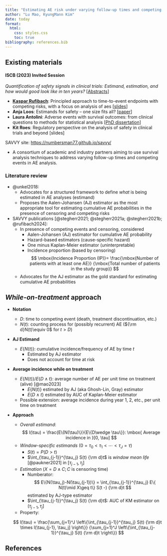```yaml
---
title: "Estimating AE risk under varying follow-up times and competing risks"
author: "Lu Mao, KyungMann Kim"
date: today
format: 
  html:
    css: styles.css
    toc: true
bibliography: references.bib
---
```


## Existing materials

#### ISCB (2023) Invited Session

*Quantification of safety signals in clinical trials: Estimand, estimation, and how would good look like in ten years?* \[[Abstracts](References/abstracts.pdf){target="_blank"}\]

-   [**Kaspar Rufibach**](https://numbersman77.github.io/kasparrufibach/){target="_blank"}: Principled approach to time-to-event endpoints with competing risks, with a focus on analysis of aes \[[slides](References/Rufibach_slides_2023.pdf){target="_blank"}\]
-   **Anja Loos**: Estimands for safety – one size fits all? \[[paper](References/Unkel%20et%20al%20(2019)%20-%20Pharm%20Statist.pdf){target="_blank"}\]
-   **Laura Antolini**: Adverse events with survival outcomes: from clinical questions to methods for statistical analysis \[[PhD dissertation](References/ELENA_phd.pdf){target="_blank"}\]
-   **Kit Roes**: Regulatory perspective on the analysis of safety in clinical trials and beyond \[slides\]

SAVVY site: [https://numbersman77.github.io/savvy/](https://numbersman77.github.io/savvy/){target="_blank"}

-   A consortium of academic and industry partners aiming to use survival analysis techniques to address varying follow-up times and competing events in AE analysis.

### Literature review

-   @unkel2018:
    -   Advocates for a structured framework to define *what* is being estimated in AE analyses (estimand)
    -   Proposes the Aalen-Johansen (AJ) estimator as the most appropriate tool for estimating cumulative AE probabilities in the presence of censoring and competing risks
-   SAVVY publications [@stegherr2021; @stegherr2021a; @stegherr2021b; @rufibach2024]:
    -   In presence of competing events and censoring, considered
        -   Aalen-Johansen (AJ) estimator for cumulative AE probability
        -   Hazard-based estimators (cause-specific hazard)
        -   One minus Kaplan-Meier estimator (uninterpretable)
        -   Incidence proportion (based by censoring) $$
            \mbox{Incidence Proportion (IP)}= \frac{\mbox{Number of patients with at least one AE}}
            {\mbox{Total number of patients in the study group}}
            $$
    -   Advocates for the AJ estimator as the gold standard for estimating cumulative AE probabilities

## *While-on-treatment* approach

-   **Notation**

    -   $D$: time to competing event (death, treatment discontinuation, etc.)
    -   $N(t)$: counting process for (possibly recurrent) AE (${\rm d}N(t)\equiv 0$ for $t>D$)

-   **AJ Estimand**

    -   $E\{N(t)\}$: cumulative incidence/frequency of AE by time $t$
        -   Estimated by AJ estimator
        -   Does not account for time at risk

-   **Average incidence while on treatment**

    -   $E\{N(t)\}/E\{D\wedge t\}$: average number of AE per unit time on treatment (alive) [@mao2023]
        -   $E\{N(t)\}$ estimated by AJ (aka Ghosh-Lin, Gray) estimator
        -   $E\{D\wedge t\}$ estimated by AUC of Kaplan-Meier estimator
    -   Possible extension: average incidence during year 1, 2, etc., per unit time on treatment

-   **Approach**

    -   *Overall estimand*: $$
        l(\tau) = \frac{E\{N(\tau)\}}{E\{D\wedge \tau\}}: \mbox{ Average incidence in }[0, \tau] 
        $$
    -   *Window-specific estimands* $(0=\tau_0<\tau_1<\cdots<\tau_J = \tau)$ \begin{align}
           l(\tau_{j-1}, \tau_j] &= \frac{\mbox{Average number of AE in $[\tau_{j-1}, \tau_j]$}}{\mbox{Average time on treatment in $[\tau_{j-1}, \tau_j]$}}\\
           & = \frac{E\{N(\tau_j)-N(\tau_{j-1})\}}{E\{D\wedge \tau_j - D\wedge \tau_{j-1}\}}\\
           & = \frac{E\{N(\tau_j)-N(\tau_{j-1})\}}{\int_{\tau_{j-1}}^{\tau_j} S(t) {\rm d}t}
        \end{align}
        -   $S(t) = P(D > t)$
        -   $\int_{\tau_{j-1}}^{\tau_j} S(t) {\rm d}t$ is *window mean life* [@paukner2021] in $[\tau_{j-1}, \tau_j]$
    -   *Estimation* $(X=D\wedge C; C \mbox{ is censoring time})$
        -   Numberator: 
        $$
            E\{N(\tau_j)-N(\tau_{j-1})\} = \int_{\tau_{j-1}}^{\tau_j} E\{ N(t)\mid X\geq t\} S(t -) {\rm d}t
            $$ 
            estimated by AJ-type estimator
        -   $\int_{\tau_{j-1}}^{\tau_j} S(t) {\rm d}t$: AUC of KM estimator on $(\tau_{j-1}, \tau_j]$
    -   Property:

    $$
      l(\tau) =  \frac{\sum_{j=1}^J \left\{\int_{\tau_{j-1}}^{\tau_j} S(t) {\rm d}t \times l(\tau_{j-1}, \tau_j] \right\}}
      {\sum_{j=1}^J \left\{\int_{\tau_{j-1}}^{\tau_j} S(t) {\rm d}t \right\}}
        $$

## References
